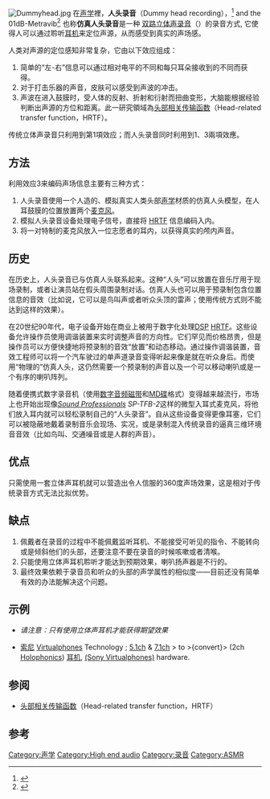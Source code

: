 [[Image:Dummyhead.jpg|thumb]]
在[[声学|声学]]裡，'''人头录音'''（Dummy head recording），<ref>{{Cite web |url=http://www.bksv.com/default.asp?ID=2987 |title=Sound Quality for Consumer Products - Brüel & Kjær<!-- Bot generated title --> |accessdate=2012-12-26 |archive-date=2004-03-15 |archive-url=https://web.archive.org/web/20040315050833/http://www.bksv.com/default.asp?ID=2987 |dead-url=no }}</ref> and the 01dB-Metravib<ref>{{Cite web |url=http://www.01db-metravib.com/ |title=Mesure des vibrations et des nuisances sonores - 01dB-Metravib<!-- Bot generated title --> |accessdate=2021-02-17 |archive-date=2012-04-15 |archive-url=https://web.archive.org/web/20120415122705/http://www.01db-metravib.com/ |dead-url=no }}</ref> 也称'''仿真人头录音'''是一种 [[双路立体声录音|双路立体声录音]]（{{Link-en|Binaural recording|Binaural recording}}）的录音方式, 它使得人可以通过聆听[[耳机|耳机]]来定位声源，从而感受到真实的声场感。

人类对声源的定位感知非常复杂，它由以下效应组成：
#简单的“左-右”信息可以通过相对电平的不同和每只耳朵接收到的不同而获得。
#对于打击乐器的声音，皮肤可以感受到声波的冲击。
#声波在进入鼓膜时，受人体的反射、折射和衍射而扭曲变形，大脑能根据经验判断出声源的方位和距离。此一研究領域為[[头部相关传输函数|头部相关传输函数]]（Head-related transfer function，HRTF）。

传统立体声录音只利用到第1項效应；而人头录音同时利用到1、3兩項效應。

== 方法 ==
利用效应3来编码声场信息主要有三种方式：
# 人头录音使用一个人造的、模拟真实人类头部[[声学|声学]]材质的仿真人头模型，在人耳鼓膜的位置放置两个[[麦克风|麦克风]]。  
# 模拟人头录音设备处理电子信号，直接将 [[HRTF|HRTF]] 信息编码入内。
# 将一对特制的麦克风放入一位志愿者的耳内，以获得真实的颅内声音。

== 历史 ==
在历史上，人头录音已与仿真人头联系起来。这种“人头”可以放置在音乐厅用于现场录制，或者让演员站在假头周围录制对话。仿真人头也可以用于预录制包含位置信息的音效（比如说，它可以是鸟叫声或者听众头顶的雷声；使用传统方式则不能达到这样的效果）。

在20世纪90年代，电子设备开始在商业上被用于数字化处理[[DSP|DSP]] [[HRTF|HRTF]]。这些设备允许操作员使用调谐装置来实时调整声音的方向性。它们罕见而价格昂贵，但是操作员可以方便快捷地将预录制的音效“放置”和动态移动。通过操作调谐装置，音效工程师可以将一个汽车驶过的单声道录音变得听起来像是就在听众身后。而使用“物理的”仿真人头，这仍然需要一个预录制的声音以及一个可以移动喇叭或是一个有序的喇叭阵列。

随着便携式数字录音机（使用[[数字音频磁带|数字音频磁带]]和[[MD_Data|MD碟]]格式）变得越来越流行，市场上也开始出现像''[[Sound_Professionals|Sound Professionals]] SP-TFB-2''这样的微型入耳式麦克风，将他们放入耳内就可以轻松录制自己的“人头录音”。自从这些设备变得更像耳塞，它们可以被隐蔽地戴着录制音乐会现场、实况，或是录制混入传统录音的逼真三维环境音音效（比如鸟叫、交通噪音或是人群的声音）。

== 优点 ==
只需使用一套立体声耳机就可以营造出令人信服的360度声场效果，这是相对于传统录音方式无法比拟优势。

== 缺点 ==
#佩戴者在录音的过程中不能佩戴监听耳机、不能接受可听见的指令、不能转向或是倾斜他们的头部，还要注意不要在录音的时候咳嗽或者清喉。
#只能使用立体声耳机聆听才能达到预期效果，喇叭扬声器是不行的。
#最终效果依赖于录音员和听众的头部的声学属性的相似度——目前还没有简单有效的办法能解决这个问题。

== 示例==
{{listen|filename=BinauralPaper.ogg|title=BinauralPaper|description=两路立体声录音示例.|format=[[Ogg|Ogg]]}}
*''请注意：只有使用立体声耳机才能获得期望效果''

*  [[索尼|索尼]] [[Virtualphones|Virtualphones]] Technology ; [[5.1|5.1]]ch & [[7.1|7.1]]ch > to >{convert}> (2ch [[Holophonics|Holophonics]]) [[耳机|耳机]], [https://web.archive.org/web/20020602151258/http://www.ecat.sony.co.jp/avacc/headphone/cate01.cfm?B2=92&B3=403 (Sony Virtualphones)] hardware.

== 参阅 ==
* [[头部相关传输函数|头部相关传输函数]]（Head-related transfer function，HRTF）

== 参考 ==
<references/>


[[Category:声学|Category:声学]]
[[Category:High_end_audio|Category:High end audio]]
[[Category:录音|Category:录音]]
[[Category:ASMR|Category:ASMR]]